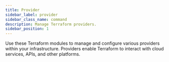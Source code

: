 ```yaml
---
title: Provider
sidebar_label: provider
sidebar_class_name: command
description: Manage Terraform providers.
sidebar_position: 1
---
```


<Intro>
  Use these Terraform modules to manage and configure various providers within your infrastructure. Providers enable Terraform to interact with cloud services, APIs, and other platforms.
</Intro>

<DocCardList/>
